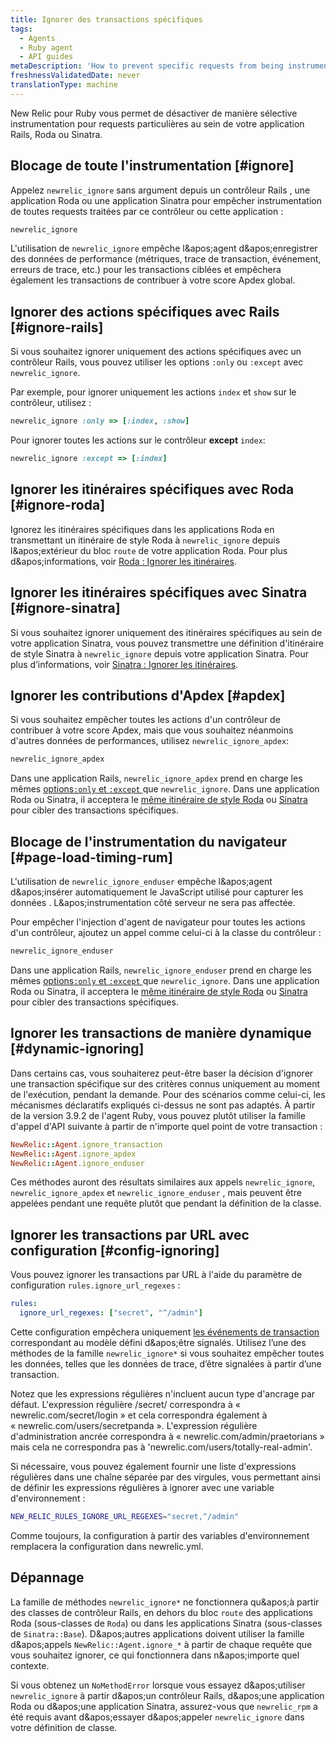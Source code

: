 ```yaml
---
title: Ignorer des transactions spécifiques
tags:
  - Agents
  - Ruby agent
  - API guides
metaDescription: 'How to prevent specific requests from being instrumented entirely in New Relic, or prevent them from being factored into your Apdex score.'
freshnessValidatedDate: never
translationType: machine
---
```


New Relic pour <DNT>Ruby</DNT> vous permet de désactiver de manière sélective instrumentation pour requests particulières au sein de votre application Rails, Roda ou Sinatra.

## Blocage de toute l&apos;instrumentation [#ignore]

Appelez `newrelic_ignore` sans argument depuis un contrôleur Rails , une application Roda ou une application Sinatra pour empêcher instrumentation de toutes requests traitées par ce contrôleur ou cette application :

```rb
newrelic_ignore
```

L&apos;utilisation de `newrelic_ignore` empêche l&amp;apos;agent d&amp;apos;enregistrer des données de performance (métriques, trace de transaction, événement, erreurs de trace, etc.) pour les transactions ciblées et empêchera également les transactions de contribuer à votre score Apdex global.

## Ignorer des actions spécifiques avec Rails [#ignore-rails]

Si vous souhaitez ignorer uniquement des actions spécifiques avec un contrôleur Rails, vous pouvez utiliser les options `:only` ou `:except` avec `newrelic_ignore`.

Par exemple, pour ignorer uniquement les actions `index` et `show` sur le contrôleur, utilisez :

```rb
newrelic_ignore :only => [:index, :show]
```

Pour ignorer toutes les actions sur le contrôleur <DNT>**except**</DNT> `index`:

```rb
newrelic_ignore :except => [:index]
```

## Ignorer les itinéraires spécifiques avec Roda [#ignore-roda]

Ignorez les itinéraires spécifiques dans les applications Roda en transmettant un itinéraire de style Roda à `newrelic_ignore` depuis l&amp;apos;extérieur du bloc `route` de votre application Roda. Pour plus d&amp;apos;informations, voir [Roda : Ignorer les itinéraires](/docs/agents/ruby-agent/frameworks/roda-support#ignoring-routes).

## Ignorer les itinéraires spécifiques avec Sinatra [#ignore-sinatra]

Si vous souhaitez ignorer uniquement des itinéraires spécifiques au sein de votre application Sinatra, vous pouvez transmettre une définition d&apos;itinéraire de style Sinatra à `newrelic_ignore` depuis votre application Sinatra. Pour plus d’informations, voir [Sinatra : Ignorer les itinéraires](/docs/agents/ruby-agent/frameworks/sinatra-support#ignoring-routes).

## Ignorer les contributions d&apos;Apdex [#apdex]

Si vous souhaitez empêcher toutes les actions d&apos;un contrôleur de contribuer à votre score Apdex, mais que vous souhaitez néanmoins d&apos;autres données de performances, utilisez `newrelic_ignore_apdex`:

```rb
newrelic_ignore_apdex
```

Dans une application Rails, `newrelic_ignore_apdex` prend en charge les mêmes [options`:only` et `:except` ](#ignore-rails)que `newrelic_ignore`. Dans une application Roda ou Sinatra, il acceptera le [même itinéraire de style Roda](#ignore-roda) ou [Sinatra](#ignore-sinatra) pour cibler des transactions spécifiques.

## Blocage de l&apos;instrumentation du navigateur [#page-load-timing-rum]

L&apos;utilisation de `newrelic_ignore_enduser` empêche l&amp;apos;agent d&amp;apos;insérer automatiquement le JavaScript utilisé pour capturer les données [<InlinePopover type="browser" />](/docs/agents/ruby-agent/features/page-load-timing-ruby). L&amp;apos;instrumentation côté serveur ne sera pas affectée.

Pour empêcher l&apos;injection d&apos;agent de navigateur pour toutes les actions d&apos;un contrôleur, ajoutez un appel comme celui-ci à la classe du contrôleur :

```rb
newrelic_ignore_enduser
```

Dans une application Rails, `newrelic_ignore_enduser` prend en charge les mêmes [options`:only` et `:except` ](#ignore-rails)que `newrelic_ignore`. Dans une application Roda ou Sinatra, il acceptera le [même itinéraire de style Roda](#ignore-roda) ou [Sinatra](#ignore-sinatra) pour cibler des transactions spécifiques.

## Ignorer les transactions de manière dynamique [#dynamic-ignoring]

Dans certains cas, vous souhaiterez peut-être baser la décision d&apos;ignorer une transaction spécifique sur des critères connus uniquement au moment de l&apos;exécution, pendant la demande. Pour des scénarios comme celui-ci, les mécanismes déclaratifs expliqués ci-dessus ne sont pas adaptés. À partir de la version 3.9.2 de l&apos;agent Ruby, vous pouvez plutôt utiliser la famille d&apos;appel d&apos;API suivante à partir de n&apos;importe quel point de votre transaction :

```rb
NewRelic::Agent.ignore_transaction
NewRelic::Agent.ignore_apdex
NewRelic::Agent.ignore_enduser
```

Ces méthodes auront des résultats similaires aux appels `newrelic_ignore`, `newrelic_ignore_apdex` et `newrelic_ignore_enduser` , mais peuvent être appelées pendant une requête plutôt que pendant la définition de la classe.

## Ignorer les transactions par URL avec configuration [#config-ignoring]

Vous pouvez ignorer les transactions par URL à l&apos;aide du paramètre de configuration `rules.ignore_url_regexes` :

```yml
rules:
  ignore_url_regexes: ["secret", "^/admin"]
```

Cette configuration empêchera uniquement [les événements de transaction](/docs/telemetry-data-platform/understand-data/event-data/events-reported-apm/) correspondant au modèle défini d&amp;apos;être signalés. Utilisez l’une des méthodes de la famille `newrelic_ignore*` si vous souhaitez empêcher toutes les données, telles que les données de trace, d’être signalées à partir d’une transaction.

Notez que les expressions régulières n&apos;incluent aucun type d&apos;ancrage par défaut. L&apos;expression régulière /secret/ correspondra à « newrelic.com/secret/login » et cela correspondra également à « newrelic.com/users/secretpanda ». L&apos;expression régulière d&apos;administration ancrée correspondra à « newrelic.com/admin/praetorians » mais cela ne correspondra pas à &apos;newrelic.com/users/totally-real-admin&apos;.

Si nécessaire, vous pouvez également fournir une liste d&apos;expressions régulières dans une chaîne séparée par des virgules, vous permettant ainsi de définir les expressions régulières à ignorer avec une variable d&apos;environnement :

```sh
NEW_RELIC_RULES_IGNORE_URL_REGEXES="secret,^/admin"
```

Comme toujours, la configuration à partir des variables d&apos;environnement remplacera la configuration dans newrelic.yml.

## Dépannage

La famille de méthodes `newrelic_ignore*` ne fonctionnera qu&amp;apos;à partir des classes de contrôleur Rails, en dehors du bloc `route` des applications Roda (sous-classes de `Roda`) ou dans les applications Sinatra (sous-classes de `Sinatra::Base`). D&amp;apos;autres applications doivent utiliser la famille d&amp;apos;appels `NewRelic::Agent.ignore_*` à partir de chaque requête que vous souhaitez ignorer, ce qui fonctionnera dans n&amp;apos;importe quel contexte.

Si vous obtenez un `NoMethodError` lorsque vous essayez d&amp;apos;utiliser `newrelic_ignore` à partir d&amp;apos;un contrôleur Rails, d&amp;apos;une application Roda ou d&amp;apos;une application Sinatra, assurez-vous que `newrelic_rpm` a été requis avant d&amp;apos;essayer d&amp;apos;appeler `newrelic_ignore` dans votre définition de classe.